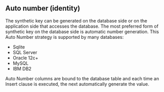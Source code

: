 ## Auto number (identity)

The synthetic key can be generated on the database side or on the application side that accesses the database. 
The most preferred form of synthetic key on the database side is automatic number generation.
This Auto Number strategy is supported by many databases:

- Sqlite
- SQL Server
- Oracle 12c+
- MySQL
- IBM DB2

Auto Number columns are bound to the database table and each time an Insert clause is executed, the next automatically generate the value.

